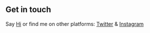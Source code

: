 ## Get in touch

Say [Hi](mail@gmail.com) or find me on other platforms: [Twitter](https://twitter.com/username) & [Instagram](https://www.instagram.com/username/)
